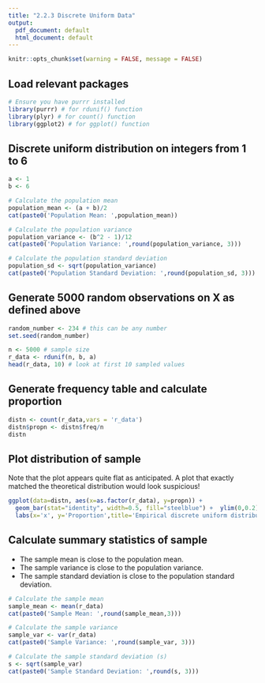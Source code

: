 ---
title: "2.2.3 Discrete Uniform Data"
output:
  pdf_document: default
  html_document: default
---

```{r setup, include=FALSE} 
knitr::opts_chunk$set(warning = FALSE, message = FALSE) 
```

## Load relevant packages

```{r}
# Ensure you have purrr installed
library(purrr) # for rdunif() function
library(plyr) # for count() function
library(ggplot2) # for ggplot() function
```


## Discrete uniform distribution on integers from 1 to 6

```{r}
a <- 1 
b <- 6

# Calculate the population mean 
population_mean <- (a + b)/2 
cat(paste0('Population Mean: ',population_mean))
```

```{r}
# Calculate the population variance 
population_variance <- (b^2 - 1)/12 
cat(paste0('Population Variance: ',round(population_variance, 3)))
```

```{r}
# Calculate the population standard deviation
population_sd <- sqrt(population_variance)
cat(paste0('Population Standard Deviation: ',round(population_sd, 3)))
```

## Generate 5000 random observations on X as defined above 

```{r}
random_number <- 234 # this can be any number
set.seed(random_number)

n <- 5000 # sample size 
r_data <- rdunif(n, b, a)
head(r_data, 10) # look at first 10 sampled values
```

## Generate frequency table and calculate proportion 

```{r}
distn <- count(r_data,vars = 'r_data')
distn$propn <- distn$freq/n
distn
```

## Plot distribution of sample

Note that the plot appears quite flat as anticipated. A plot that exactly matched the theoretical distribution would look suspicious!

```{r}
ggplot(data=distn, aes(x=as.factor(r_data), y=propn)) +  
  geom_bar(stat="identity", width=0.5, fill="steelblue") +  ylim(0,0.2) +
  labs(x='x', y='Proportion',title='Empirical discrete uniform distribution')
```

## Calculate summary statistics of sample

* The sample mean is close to the population mean.
* The sample variance is close to the population variance.
* The sample standard deviation is close to the population standard deviation.


```{r}
# Calculate the sample mean  
sample_mean <- mean(r_data) 
cat(paste0('Sample Mean: ',round(sample_mean,3)))
```

```{r}
# Calculate the sample variance  
sample_var <- var(r_data) 
cat(paste0('Sample Variance: ',round(sample_var, 3)))
```

```{r}
# Calculate the sample standard deviation (s)
s <- sqrt(sample_var) 
cat(paste0('Sample Standard Deviation: ',round(s, 3)))

```


